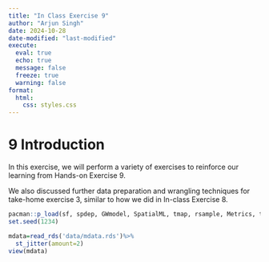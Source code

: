```yaml
---
title: "In Class Exercise 9"
author: "Arjun Singh"
date: 2024-10-28
date-modified: "last-modified"
execute: 
  eval: true
  echo: true
  message: false
  freeze: true
  warning: false
format:
  html:
    css: styles.css 
---
```


# 9 Introduction

In this exercise, we will perform a variety of exercises to reinforce our learning from Hands-on Exercise 9.

We also discussed further data preparation and wrangling techniques for take-home exercise 3, similar to how we did in In-class Exercise 8.

```r
pacman::p_load(sf, spdep, GWmodel, SpatialML, tmap, rsample, Metrics, tidyverse)
set.seed(1234)
```

```r
mdata=read_rds('data/mdata.rds')%>%
  st_jitter(amount=2)
view(mdata)
```
